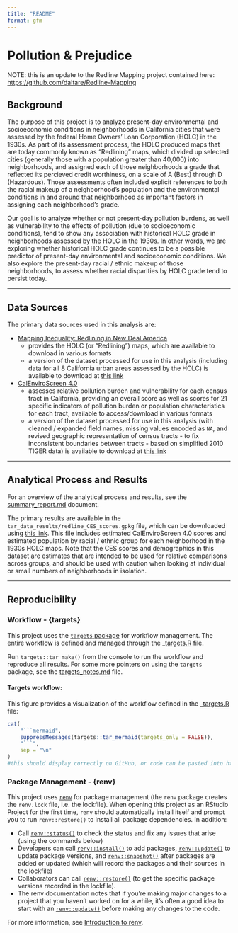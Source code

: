 ```yaml
---
title: "README"
format: gfm
---
```


<!-- README.md is generated from README.qmd - edit that file -->

# Pollution & Prejudice

NOTE: this is an update to the Redline Mapping project contained here: <https://github.com/daltare/Redline-Mapping>

## Background

The purpose of this project is to analyze present-day environmental and socioeconomic conditions in neighborhoods in California cities that were assessed by the federal Home Owners' Loan Corporation (HOLC) in the 1930s. As part of its assessment process, the HOLC produced maps that are today commonly known as "Redlining" maps, which divided up selected cities (generally those with a population greater than 40,000) into neighborhoods, and assigned each of those neighborhoods a grade that reflected its percieved credit worthiness, on a scale of A (Best) through D (Hazardous). Those assessments often included explicit references to both the racial makeup of a neighborhood's population and the environmental conditions in and around that neighborhood as important factors in assigning each neighborhood's grade.

Our goal is to analyze whether or not present-day pollution burdens, as well as vulnerability to the effects of pollution (due to socioeconomic conditions), tend to show any association with historical HOLC grade in neighborhoods assessed by the HOLC in the 1930s. In other words, we are exploring whether historical HOLC grade continues to be a possible predictor of present-day environmental and socioeconomic conditions. We also explore the present-day racial / ethnic makeup of those neighborhoods, to assess whether racial disparities by HOLC grade tend to persist today.

------------------------------------------------------------------------

## Data Sources

The primary data sources used in this analysis are:

-   [Mapping Inequality: Redlining in New Deal America](https://dsl.richmond.edu/panorama/redlining/#loc=6/36.37/-121.816)
    -   provides the HOLC (or "Redlining") maps, which are available to download in various formats
    -   a version of the dataset processed for use in this analysis (including data for all 8 California urban areas assessed by the HOLC) is available to download at [this link](https://github.com/daltare/pollution-and-prejudice/raw/main/tar_data_processed/holc_data/redline_maps_processed.gpkg)
-   [CalEnviroScreen 4.0](https://oehha.ca.gov/calenviroscreen/report/calenviroscreen-40)
    -   assesses relative pollution burden and vulnerability for each census tract in California, providing an overall score as well as scores for 21 specific indicators of pollution burden or population characteristics for each tract, available to access/download in various formats
    -   a version of the dataset processed for use in this analysis (with cleaned / expanded field names, missing values encoded as `NA`, and revised geographic representation of census tracts - to fix inconsistent boundaries between tracts - based on simplified 2010 TIGER data) is available to download at [this link](https://github.com/daltare/pollution-and-prejudice/raw/main/tar_data_processed/ces_data/calenviroscreen_4-0_processed_tiger_simple.gpkg)

------------------------------------------------------------------------

## Analytical Process and Results

For an overview of the analytical process and results, see the [summary_report.md](tar_reports/summary_report.md) document.

The primary results are available in the `tar_data_results/redline_CES_scores.gpkg` file, which can be downloaded using [this link](https://github.com/daltare/pollution-and-prejudice/raw/main/tar_data_results/HOLC_CES_scores_demographics.gpkg). This file includes estimated CalEnviroScreen 4.0 scores and estimated population by racial / ethnic group for each neighborhood in the 1930s HOLC maps. Note that the CES scores and demographics in this dataset are estimates that are intended to be used for relative comparisons across groups, and should be used with caution when looking at individual or small numbers of neighborhoods in isolation.

------------------------------------------------------------------------

## Reproducibility

### Workflow - {targets}

This project uses the [`targets` package](https://docs.ropensci.org/targets/) for workflow management. The entire workflow is defined and managed through the [\_targets.R](_targets.R) file.

Run `targets::tar_make()` from the console to run the workflow and reproduce all results. For some more pointers on using the `targets` package, see the [targets_notes.md](targets_notes.md) file.

#### Targets workflow:

This figure provides a visualization of the workflow defined in the [\_targets.R](_targets.R) file:

```r

cat(
    "```mermaid",
    suppressMessages(targets::tar_mermaid(targets_only = FALSE)),
    "```",
    sep = "\n"
)
#this should display correctly on GitHub, or code can be pasted into https://mermaid.live
```

### Package Management - {renv}

This project uses [`renv`](https://rstudio.github.io/renv/articles/renv.html) for package management (the `renv` package creates the `renv.lock` file, i.e. the lockfile). When opening this project as an RStudio Project for the first time, `renv` should automatically install itself and prompt you to run `renv::restore()` to install all package dependencies. In addition:

-   Call [`renv::status()`](https://rstudio.github.io/renv/reference/status.html) to check the status and fix any issues that arise (using the commands below)
-   Developers can call [`renv::install()`](https://rstudio.github.io/renv/reference/install.html) to add packages, [`renv::update()`](https://rstudio.github.io/renv/reference/update.html) to update package versions, and [`renv::snapshot()`](https://rstudio.github.io/renv/reference/snapshot.html) after packages are added or updated (which will record the packages and their sources in the lockfile)
-   Collaborators can call [`renv::restore()`](https://rstudio.github.io/renv/reference/restore.html) (to get the specific package versions recorded in the lockfile).
-   The renv documentation notes that if you're making major changes to a project that you haven't worked on for a while, it's often a good idea to start with an [`renv::update()`](https://rstudio.github.io/renv/reference/update.html) before making any changes to the code.

For more information, see [Introduction to renv](https://rstudio.github.io/renv/articles/renv.html).
